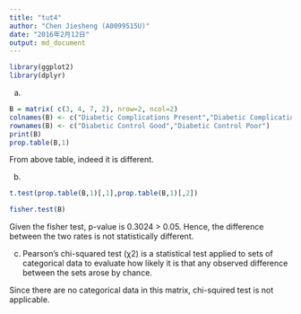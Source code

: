 ```yaml
---
title: "tut4"
author: "Chen Jiesheng (A0099515U)"
date: "2016年2月12日"
output: md_document
---
```


```r
library(ggplot2)
library(dplyr)
```

(a)
```r
B = matrix( c(3, 4, 7, 2), nrow=2, ncol=2)
colnames(B) <- c("Diabetic Complications Present","Diabetic Complications Absent")
rownames(B) <- c("Diabetic Control Good","Diabetic Control Poor")
print(B)
prop.table(B,1)
```
From above table, indeed it is different.

(b)
```r
t.test(prop.table(B,1)[,1],prop.table(B,1)[,2])

fisher.test(B)
```
Given the fisher test, p-value is 0.3024 > 0.05. Hence, the difference between the two rates is not statistically different.

(c) Pearson's chi-squared test (χ2) is a statistical test applied to sets of categorical data to evaluate how likely it is that any observed difference between the sets arose by chance.

Since there are no categorical data in this matrix, chi-squired test is not applicable.